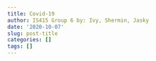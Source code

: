 ```yaml
---
title: Covid-19
author: IS415 Group 6 by: Ivy, Shermin, Jasky
date: '2020-10-07'
slug: post-title
categories: []
tags: []
---
```

